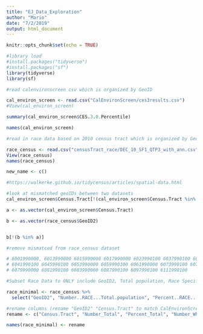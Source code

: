 ```yaml
---
title: "EJ_Data_Exploration"
author: "Mario"
date: "7/2/2019"
output: html_document
---
```


```r
knitr::opts_chunk$set(echo = TRUE)
```


```r
#library load
#install.packages("tidyverse")
#install.packages("sf")
library(tidyverse)
library(sf)


```


```r


#read calenvironscreen csv which is organized by GeoID

cal_environ_screen <- read.csv("CalEnvironScreen/ces3results.csv")
#View(cal_environ_screen)

summary(cal_environ_screen$CES.3.0.Percentile)

names(cal_environ_screen)

#read in race data based on 2010 census tract which is organized by Geocode (geoID2)

race_census <- read.csv("censusTract_race/DEC_10_SF1_QTP3_with_ann.csv")
View(race_census)
names(race_census)

new_name <- c()

#https://walkerke.github.io/tidycensus/articles/spatial-data.html

#look at mismatched geoIDs between two datasets
cal_environ_screen$Census.Tract[!(cal_environ_screen$Census.Tract %in% race_census$GeoID2)]

a <- as.vector(cal_environ_screen$Census.Tract)

b <- as.vector(race_census$GeoID2)


b[!(b %in% a)]

#remove mismatced from race_census dataset

# 6001990000, 6013990000 6015990000 6017990000 6023990100 6037990100 6037990200 6037990300
# 6041990100 6045990100 6053990000 6059990100 6061990000 6073990100 6075980401 6075990100
# 6079990000 6081990100 6083990000 6087990100 6097990100 6111990100

```




```r

#Subset Race Data to ONLY include GeoID2, Total population, Race Specific Raw and Percent 

race_minimal <- race_census %>% 
  select("GeoID2", "Number..RACE...Total.population", "Percent..RACE...Total.population", "Number..RACE...Total.population...One.race...White",	"Percent..RACE...Total.population...One.race...White",	"Number..RACE...Total.population...One.race...Black.or.African.American",	"Percent..RACE...Total.population...One.race...Black.or.African.American",	"Number..RACE...Total.population...One.race...American.Indian.and.Alaska.Native","Percent..RACE...Total.population...One.race...American.Indian.and.Alaska.Native","Number..RACE...Total.population...One.race...Asian",	"Percent..RACE...Total.population...One.race...Asian","Number..RACE...Total.population...One.race...Native.Hawaiian.and.Other.Pacific.Islander",	"Percent..RACE...Total.population...One.race...Native.Hawaiian.and.Other.Pacific.Islander", "Number..HISPANIC.OR.LATINO...Total.population...Hispanic.or.Latino..of.any.race.", "Percent..HISPANIC.OR.LATINO...Total.population...Hispanic.or.Latino..of.any.race.")

#rename columns (rename "GeoID2" "Census.Tract" to match CalEnvironScreen)
rename <- c("Census.Tract", "Number_Total", "Percent_Total", "Number_White", "Percent_White", "Number_Black", "Percent_Black", "Number_AmericanIndian_AlaskaNative", "Percent_AmericanIndian_AlaksaNative", "Number_Asian", "Percent_Asian", "Number_Hawaiian_PacificIslander", "Percent_Hawaiian_PacificIslander", "Number_Hispanic_Latinx", "Percent_Hispanic_Latinx")

names(race_minimal) <- rename



```



